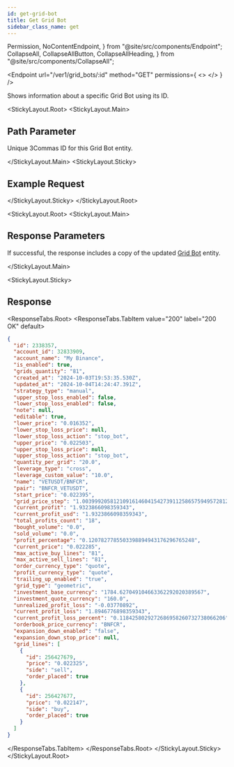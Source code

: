 ```yaml
---
id: get-grid-bot
title: Get Grid Bot
sidebar_class_name: get
---
```


  Permission,
  NoContentEndpoint,
} from "@site/src/components/Endpoint";
  CollapseAll,
  CollapseAllButton,
  CollapseAllHeading,
} from "@site/src/components/CollapseAll";

<Endpoint
  url="/ver1/grid_bots/:id"
  method="GET"
  permissions={
    <>
      <Permission title="Permission" description="BOTS_WRITE" />
      <Permission title="Security" description="SIGNED" />
    </>
  }
/>

Shows information about a specific Grid Bot using its ID.

<Separator />

<StickyLayout.Root>
   <StickyLayout.Main>

## Path Parameter

<ApiParam name="id" type="integer" id="id" required>
  Unique 3Commas ID for this Grid Bot entity.
</ApiParam>

</StickyLayout.Main>
<StickyLayout.Sticky>

## Example Request

<NoContentEndpoint method="GET" endpoint="/ver1/grid_bots/2338357" />

</StickyLayout.Sticky>
</StickyLayout.Root>

<StickyLayout.Root>
<StickyLayout.Main>

## Response Parameters

If successful, the response includes a copy of the updated [Grid Bot](/grid-bot/0_grid_bot_entity.mdx) entity.

</StickyLayout.Main>

<StickyLayout.Sticky>

## Response

<ResponseTabs.Root>
<ResponseTabs.TabItem value="200" label="200 OK" default>

```json
{
  "id": 2338357,
  "account_id": 32833909,
  "account_name": "My Binance",
  "is_enabled": true,
  "grids_quantity": "81",
  "created_at": "2024-10-03T19:53:35.530Z",
  "updated_at": "2024-10-04T14:24:47.391Z",
  "strategy_type": "manual",
  "upper_stop_loss_enabled": false,
  "lower_stop_loss_enabled": false,
  "note": null,
  "editable": true,
  "lower_price": "0.016352",
  "lower_stop_loss_price": null,
  "lower_stop_loss_action": "stop_bot",
  "upper_price": "0.022503",
  "upper_stop_loss_price": null,
  "upper_stop_loss_action": "stop_bot",
  "quantity_per_grid": "20.0",
  "leverage_type": "cross",
  "leverage_custom_value": "10.0",
  "name": "VETUSDT/BNFCR",
  "pair": "BNFCR_VETUSDT",
  "start_price": "0.022395",
  "grid_price_step": "1.00399920581210916146041542739112586575949572812639182",
  "current_profit": "1.9323866098359343",
  "current_profit_usd": "1.9323866098359343",
  "total_profits_count": "18",
  "bought_volume": "0.0",
  "sold_volume": "0.0",
  "profit_percentage": "0.1207827785503398894943176296765248",
  "current_price": "0.022285",
  "max_active_buy_lines": "81",
  "max_active_sell_lines": "81",
  "order_currency_type": "quote",
  "profit_currency_type": "quote",
  "trailing_up_enabled": "true",
  "grid_type": "geometric",
  "investment_base_currency": "1784.627049104663362292020389567",
  "investment_quote_currency": "160.0",
  "unrealized_profit_loss": "-0.03770892",
  "current_profit_loss": "1.8946776898359343",
  "current_profit_loss_percent": "0.1184258029272686958260732738066206",
  "orderbook_price_currency": "BNFCR",
  "expansion_down_enabled": "false",
  "expansion_down_stop_price": null,
  "grid_lines": [
    {
      "id": 256427679,
      "price": "0.022325",
      "side": "sell",
      "order_placed": true
    },
    {
      "id": 256427677,
      "price": "0.022147",
      "side": "buy",
      "order_placed": true
    }
  ]
}
```

  </ResponseTabs.TabItem>
  </ResponseTabs.Root>
</StickyLayout.Sticky>
</StickyLayout.Root>
